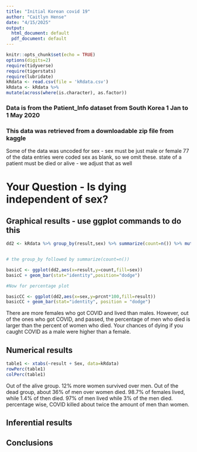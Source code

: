 ```yaml
---
title: "Initial Korean covid 19"
author: "Caitlyn Hense"
date: "4/15/2025"
output:
  html_document: default
  pdf_document: default
---
```


```r
knitr::opts_chunk$set(echo = TRUE)
options(digits=2)
require(tidyverse)
require(tigerstats)
require(lubridate)
kRdata <- read.csv(file = 'kRdata.csv')
kRdata <- kRdata %>%
mutate(across(where(is.character), as.factor))

```
### Data is from the Patient_Info dataset from South Korea 1 Jan to 1 May 2020
### This data was retrieved from a downloadable zip file from kaggle

Some of the data was uncoded for sex - sex must be just male or female
77 of the data entries were coded sex  as blank, so we omit these.
state of a patient must be died or alive - we adjust that as well   
  
# Your Question - Is dying independent of sex?






## Graphical results - use ggplot commands to do this  
```r
dd2 <- kRdata %>% group_by(result,sex) %>% summarize(count=n()) %>% mutate(prcnt=count/sum(count))


# the group_by followed by summarize(count=n())

basicC <- ggplot(dd2,aes(x=result,y=count,fill=sex))
basicC + geom_bar(stat="identity",position="dodge")

#Now for percentage plot

basicCC <- ggplot(dd2,aes(x=sex,y=prcnt*100,fill=result)) 
basicCC + geom_bar(stat="identity", position = "dodge")
```

There are more females who got COVID and lived than males. However, out of the ones who got COVID, and passed, the percentage of men who died is larger than the percent of women who died. Your chances of dying if you caught COVID as a male were higher than a female. 
  





  
## Numerical results

```r
table1 <- xtabs(~result + Sex, data=kRdata)
rowPerc(table1)
colPerc(table1)
```

Out of the alive group. 12% more women survived over men. Out of the dead group, about 36% of men over women died. 98.7% of females lived, while 1.4% of then died. 97% of men lived while 3% of the men died. percentage wise, COVID killed about twice the amount of men than women. 


## Inferential results 




## Conclusions

